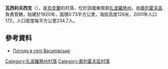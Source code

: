 {{coord|47|47|45|N|35|49|56|E|scale:100000|display=title}}

'''瓦西利夫西克'''（{{lang-uk|Василівське}}），是[[烏克蘭|烏克蘭]]的村落，位於該國東南部[[扎波羅熱州|扎波羅熱州]]，由[[奧列霍夫區|奧列霍夫區]]負責管轄，始建於1920年，面積0.73平方公里，海拔高度126米，2001年人口172，人口密度每平方公里234.7人。

==參考資料==
* [http://weather.in.ua/ua/zaporozhskaja/2622 Погода в селі Василівське] {{Wayback|url=http://weather.in.ua/ua/zaporozhskaja/2622 |date=20111220173828 }}

[[Category:扎波羅熱州村落|Category:扎波羅熱州村落]]
[[Category:奧列霍夫區村落|Category:奧列霍夫區村落]]


{{Zaporizhia-geo-stub}}